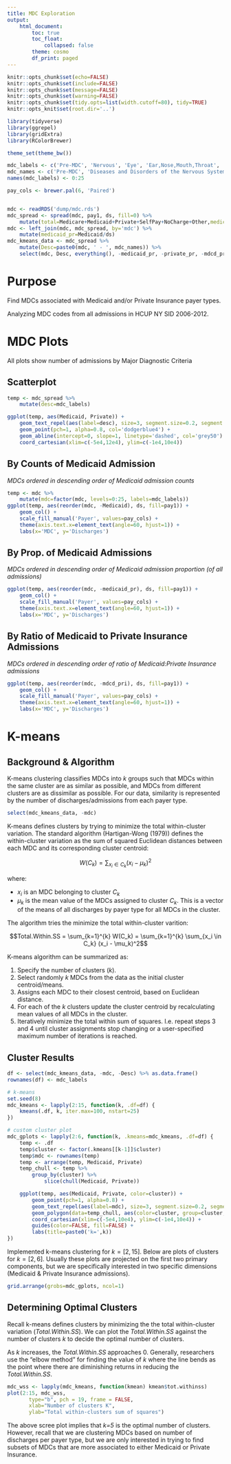 ```yaml
---
title: MDC Exploration
output:
    html_document:
        toc: true
        toc_float:
            collapsed: false
        theme: cosmo
        df_print: paged
---
```


```r
knitr::opts_chunk$set(echo=FALSE)
knitr::opts_chunk$set(include=FALSE)
knitr::opts_chunk$set(message=FALSE)
knitr::opts_chunk$set(warning=FALSE)
knitr::opts_chunk$set(tidy.opts=list(width.cutoff=80), tidy=TRUE)
knitr::opts_knit$set(root.dir='..')
```

```r
library(tidyverse)
library(ggrepel)
library(gridExtra)
library(RColorBrewer)

theme_set(theme_bw())
```

```r
mdc_labels <- c('Pre-MDC', 'Nervous', 'Eye', 'Ear,Nose,Mouth,Throat', 'Respiratory', 'Circulatory', 'Digestive', 'Hepatobiliary & Pancreas', 'Musculoskeletal', 'Skin', 'Endocrine', 'Kidney/UT', 'Male Reprod.', 'Female Reprod.', 'Pregnancy', 'Newborn', 'Blood/Immunological', 'Myeloproliferative', 'Infections/Parasitic', 'Mental', 'Alcohol/Drug', 'Injuries/Poision', 'Burns', 'Health Status/Services', 'Trauma', 'HIV')
mdc_names <- c('Pre-MDC', 'Diseases and Disorders of the Nervous System', 'Diseases and Disorders of the Eye', 'Diseases and Disorders of the Ear, Nose, Mouth And Throat', 'Diseases and Disorders of the Respiratory System', 'Diseases and Disorders of the Circulatory System', 'Diseases and Disorders of the Digestive System', 'Diseases and Disorders of the Hepatobiliary System And Pancreas', 'Diseases and Disorders of the Musculoskeletal System And Connective Tissue', 'Diseases and Disorders of the Skin, Subcutaneous Tissue And Breast', 'Diseases and Disorders of the Endocrine, Nutritional And Metabolic System', 'Diseases and Disorders of the Kidney And Urinary Tract', 'Diseases and Disorders of the Male Reproductive System', 'Diseases and Disorders of the Female Reproductive System', 'Pregnancy, Childbirth And Puerperium', 'Newborn And Other Neonates (Perinatal Period)', 'Diseases and Disorders of the Blood and Blood Forming Organs and Immunological Disorders', 'Myeloproliferative DDs (Poorly Differentiated Neoplasms)', 'Infectious and Parasitic DDs (Systemic or unspecified sites)', 'Mental Diseases and Disorders', 'Alcohol/Drug Use or Induced Mental Disorders', 'Injuries, Poison And Toxic Effect of Drugs', 'Burns', 'Factors Influencing Health Status and Other Contacts with Health Services', 'Multiple Significant Trauma', 'Human Immunodeficiency Virus Infection')
names(mdc_labels) <- 0:25

pay_cols <- brewer.pal(6, 'Paired')


mdc <- readRDS('dump/mdc.rds')
mdc_spread <- spread(mdc, pay1, ds, fill=0) %>%
    mutate(total=Medicare+Medicaid+Private+SelfPay+NoCharge+Other,medicaid_pr=Medicaid/total, private_pr=Private/total, mdcd_pri=Medicaid/Private)
mdc <- left_join(mdc, mdc_spread, by='mdc') %>%
    mutate(medicaid_pr=Medicaid/ds)
mdc_kmeans_data <- mdc_spread %>%
    mutate(Desc=paste0(mdc, ' - ', mdc_names)) %>%
    select(mdc, Desc, everything(), -medicaid_pr, -private_pr, -mdcd_pri)
```


# Purpose
Find MDCs associated with Medicaid and/or Private Insurance payer types.

Analyzing MDC codes from all admissions in HCUP NY SID 2006-2012.


# MDC Plots {.tabset .tabset-fade}

All plots show number of admissions by Major Diagnostic Criteria

## Scatterplot

```r
temp <- mdc_spread %>%
    mutate(desc=mdc_labels)

ggplot(temp, aes(Medicaid, Private)) +
    geom_text_repel(aes(label=desc), size=3, segment.size=0.2, segment.alpha=0.4, force=3) +
    geom_point(pch=1, alpha=0.8, col='dodgerblue4') +
    geom_abline(intercept=0, slope=1, linetype='dashed', col='grey50') +
    coord_cartesian(xlim=c(-5e4,12e4), ylim=c(-1e4,10e4))
```

## By Counts of Medicaid Admission

*MDCs ordered in descending order of Medicaid admission counts*

```r
temp <- mdc %>%
    mutate(mdc=factor(mdc, levels=0:25, labels=mdc_labels))
ggplot(temp, aes(reorder(mdc, -Medicaid), ds, fill=pay1)) +
    geom_col() +
    scale_fill_manual('Payer', values=pay_cols) +
    theme(axis.text.x=element_text(angle=60, hjust=1)) +
    labs(x='MDC', y='Discharges')
```

## By Prop. of Medicaid Admissions

*MDCs ordered in descending order of Medicaid admission proportion (of all admissions)*

```r
ggplot(temp, aes(reorder(mdc, -medicaid_pr), ds, fill=pay1)) +
    geom_col() +
    scale_fill_manual('Payer', values=pay_cols) +
    theme(axis.text.x=element_text(angle=60, hjust=1)) +
    labs(x='MDC', y='Discharges')
```

## By Ratio of Medicaid to Private Insurance Admissions

*MDCs ordered in descending order of ratio of Medicaid:Private Insurance admissions*

```r
ggplot(temp, aes(reorder(mdc, -mdcd_pri), ds, fill=pay1)) +
    geom_col() +
    scale_fill_manual('Payer', values=pay_cols) +
    theme(axis.text.x=element_text(angle=60, hjust=1)) +
    labs(x='MDC', y='Discharges')
```


# K-means

## Background & Algorithm

K-means clustering classifies MDCs into _k_ groups such that MDCs within the same cluster are as similar as possible, and MDCs from different clusters are as dissimilar as possible.
For our data, similarity is represented by the number of discharges/admissions from each payer type.

```r
select(mdc_kmeans_data, -mdc)
```

K-means defines clusters by trying to minimize the total within-cluster variation. The standard algorithm (Hartigan-Wong (1979)) defines the within-cluster variation as the sum of squared Euclidean distances between each MDC and its corresponding cluster centroid:

$$W(C_k) = \sum_{x_i \in C_k} (x_i - \mu_k)^2$$

where:

* $x_i$ is an MDC belonging to cluster $C_k$
* $\mu_k$ is the mean value of the MDCs assigned to cluster $C_k$. This is a vector of the means of all discharges by payer type for all MDCs in the cluster.

The algorithm tries the minimize the total within-cluster varition:

$$Total.Within.SS = \sum_{k=1}^{k} W(C_k) = \sum_{k=1}^{k} \sum_{x_i \in C_k} (x_i - \mu_k)^2$$

K-means algorithm can be summarized as:

1. Specify the number of clusters (*k*).
2. Select randomly *k* MDCs from the data as the initial cluster centroid/means.
3. Assigns each MDC to their closest centroid, based on Euclidean distance.
4. For each of the *k* clusters update the cluster centroid by recalculating mean values of all MDCs in the cluster.
5. Iteratively minimize the total within sum of squares. I.e. repeat steps 3 and 4 until cluster assignments stop changing or a user-specified maximum number of iterations is reached.

## Cluster Results

```r
df <- select(mdc_kmeans_data, -mdc, -Desc) %>% as.data.frame()
rownames(df) <- mdc_labels

# k-means
set.seed(8)
mdc_kmeans <- lapply(2:15, function(k, .df=df) {
    kmeans(.df, k, iter.max=100, nstart=25)
})

# custom cluster plot
mdc_gplots <- lapply(2:6, function(k, .kmeans=mdc_kmeans, .df=df) {
    temp <- .df
    temp$cluster <- factor(.kmeans[[k-1]]$cluster)
    temp$mdc <- rownames(temp)
    temp <- arrange(temp, Medicaid, Private)
    temp_chull <- temp %>%
        group_by(cluster) %>%
            slice(chull(Medicaid, Private))

    ggplot(temp, aes(Medicaid, Private, color=cluster)) +
        geom_point(pch=1, alpha=0.8) +
        geom_text_repel(aes(label=mdc), size=3, segment.size=0.2, segment.alpha=0.4, force=2) +
        geom_polygon(data=temp_chull, aes(color=cluster, group=cluster, fill=cluster), alpha=0.3) +
        coord_cartesian(xlim=c(-5e4,10e4), ylim=c(-1e4,10e4)) +
        guides(color=FALSE, fill=FALSE) +
        labs(title=paste0('k=',k))
})
```

Implemented k-means clustering for $k=[2,15]$. Below are plots of clusters for $k=[2,6]$. Usually these plots are projected on the first two primary components, but we are specifically interested in two specific dimensions (Medicaid & Private Insurance admissions).

```r
grid.arrange(grobs=mdc_gplots, ncol=1)
```

## Determining Optimal Clusters

Recall k-means defines clusters by minimizing the the total within-cluster variation (*Total.Within.SS*). We can plot the *Total.Within.SS* against the number of clusters *k* to decide the optimal number of clusters.

As *k* increases, the *Total.Within.SS* approaches 0. Generally, researchers use the "elbow method" for finding the value of *k* where the line bends as the point where there are diminishing returns in reducing the *Total.Within.SS*.

```r
mdc_wss <- lapply(mdc_kmeans, function(kmean) kmean$tot.withinss)
plot(2:15, mdc_wss,
       type="b", pch = 19, frame = FALSE, 
       xlab="Number of clusters K",
       ylab="Total within-clusters sum of squares")
```

The above scree plot implies that *k=5* is the optimal number of clusters. However, recall that we are clustering MDCs based on number of discharges per payer type, but we are only interested in trying to find subsets of MDCs that are more associated to either Medicaid or Private Insurance.
